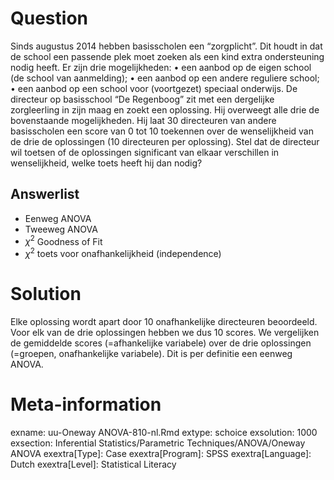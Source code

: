 Question
========
Sinds augustus 2014 hebben basisscholen een “zorgplicht”. Dit houdt in dat de school een passende plek moet zoeken als een kind extra ondersteuning nodig heeft. Er zijn drie mogelijkheden:
• een aanbod op de eigen school (de school van aanmelding);
• een aanbod op een andere reguliere school;
• een aanbod op een school voor (voortgezet) speciaal onderwijs.
De directeur op basisschool “De Regenboog” zit met een dergelijke zorgleerling in zijn maag en zoekt een oplossing. Hij overweegt alle drie de bovenstaande mogelijkheden. Hij laat 30 directeuren van andere basisscholen een score van 0 tot 10 toekennen over de wenselijkheid van de drie de oplossingen (10 directeuren per oplossing). Stel dat de directeur wil toetsen of de oplossingen significant van elkaar verschillen in wenselijkheid, welke toets heeft hij dan nodig?

  
Answerlist
----------
* Eenweg ANOVA 
* Tweeweg ANOVA
* $\chi^2$ Goodness of Fit
* $\chi^2$ toets voor onafhankelijkheid (independence)



Solution
========
Elke oplossing wordt apart door 10 onafhankelijke directeuren beoordeeld. Voor elk van de drie oplossingen hebben we dus 10 scores. We vergelijken de gemiddelde scores (=afhankelijke variabele) over de drie oplossingen (=groepen, onafhankelijke variabele). Dit is per definitie een eenweg ANOVA. 


Meta-information
================
exname: uu-Oneway ANOVA-810-nl.Rmd
extype: schoice
exsolution: 1000
exsection: Inferential Statistics/Parametric Techniques/ANOVA/Oneway ANOVA
exextra[Type]: Case
exextra[Program]: SPSS
exextra[Language]: Dutch
exextra[Level]: Statistical Literacy
